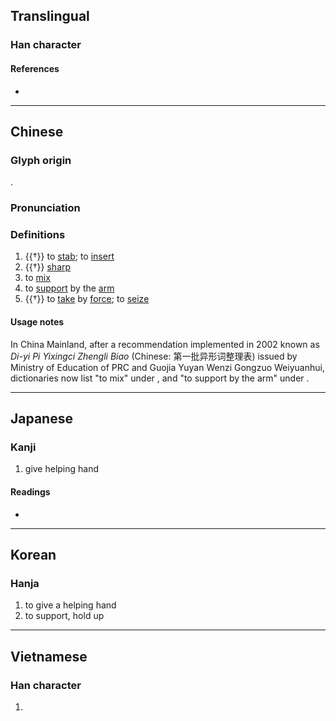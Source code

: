 {{also|搀}}
{{character info/new}}
==Translingual==

===Han character===
{{Han char|rn=64|rad=手|as=17|sn=20|four=57013|canj=QNRI|ids=⿰扌毚}}

====References====
* {{Han ref|kx=0463.140|dkj=12991|dj=0812.190|hdz=31984.160|uh=6519|ud=25881|bh=C465|bd=50277}}

----

==Chinese==
{{zh-forms|s=搀|alt=摻-"to mix"}}

===Glyph origin===
{{Han etym}}
{{Han compound|手|毚|c1=s|c2=p|ls=psc}}.

===Pronunciation===
{{zh-pron
|m=chān
|c=caam1
|h=pfs=
|md=
|mn=chham
|w=
|mc=y
|oc=y
|cat=
}}

===Definitions===
{{zh-hanzi}}

# {{†}} to [[stab]]; to [[insert]]
# {{†}} [[sharp]]
# to [[mix]]
# to [[support]] by the [[arm]]
# {{†}} to [[take]] by [[force]]; to [[seize]]

====Usage notes====
In China Mainland, after a recommendation implemented in 2002 known as ''Di-yi Pi Yixingci Zhengli Biao'' (Chinese: 第一批异形词整理表) issued by Ministry of Education of PRC and Guojia Yuyan Wenzi Gongzuo Weiyuanhui, dictionaries now list "to mix" under {{zh-l|*摻}}, and "to support by the arm" under {{zh-l|*攙}}.

----

==Japanese==

===Kanji===
{{ja-kanji|grade=|rs=手17}}

# give helping hand

====Readings====
* {{ja-readings
|goon=せん
|kanon=さん, しん
|kanyoon=ざん
|kun=さ-す}}

----

==Korean==

===Hanja===
{{ko-hanja|hangeul=참|eumhun=|rv=cham|mr=ch'am|y=cham}}

# to give a helping hand
# to support, hold up

----

==Vietnamese==

===Han character===
{{vi-readings|rs=手17|hanviet=sọm}}

# {{defn|lang=vi|sort=手17}}